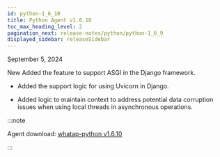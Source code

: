 ```yaml
---
id: python-1_6_10
title: Python Agent v1.6.10
toc_max_heading_level: 2
pagination_next: release-notes/python/python-1_6_9
displayed_sidebar: releaseSidebar
---
```


September 5, 2024

<Status priority='1'>New</Status> Added the feature to support ASGI in the Django framework.

- Added the support logic for using Uvicorn in Django.

- Added logic to maintain context to address potential data corruption issues when using local threads in asynchronous operations.

:::note

Agent download: [whatap-python v1.6.10](https://pypi.org/project/whatap-python/1.6.10/)

:::
